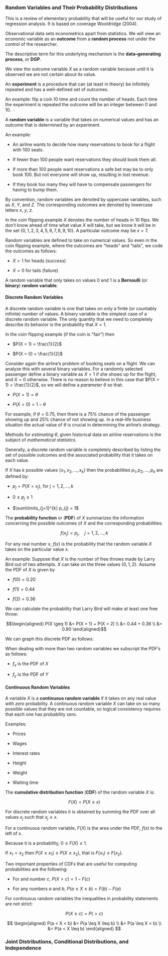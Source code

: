 ### Random Variables and Their Probability Distributions {-}

This is a review of elementary probability that will be useful for our
study of regression analysis. It is based on coverage Wooldridge (2004).

\vspace{5mm}

Observational data sets econometrics apart from statistics. We will view
an economic variable as an **outcome** from a **random process** not
under the control of the researcher.

\vspace{5mm}

The descriptive term for this underlying mechanism is the
**data--generating process**, or **DGP**.

\vspace{5mm}

We view the outcome variable $X$ as a random variable because until it
is observed we are not certain about its value.

\vspace{5mm}

An **experiment** is a procedure that can (at least in theory) be
infinitely repeated and has a well--defined set of outcomes.

\vspace{5mm}

An example: flip a coin $10$ time and count the number of heads. Each
time the experiment is repeated the outcome will be an integer between
$0$ and $10$.

\vspace{5mm}

A **random variable** is a variable that takes on numerical values and
has an outcome that is determined by an experiment.

\vspace{5mm}

An example:

-   An airline wants to decide how many reservations to book for a
    flight with $100$ seats.

-   If fewer than $100$ people want reservations they should book them
    all.

-   If more than $100$ people want reservations a safe bet may be to
    only book $100$. But not everyone will show up, resulting in lost
    revenue.

-   If they book too many they will have to compensate passengers for
    having to bump them.

\vspace{5mm}

By convention, random variables are denoted by uppercase variables, such
as $X$, $Y$, and $Z$. The corresponding outcomes are denoted by lowercase letters $x$, $y$,
$z$.

\vspace{5mm}

In the coin flipping example $X$ denotes the number of heads in $10$
flips. We don't know ahead of time what value $X$ will take, but we know
it will be in the set $\{0, 1, 2, 3, 4, 5, 6, 7, 8, 9, 10\}$. A
particular outcome may be $x = 7$.

\vspace{5mm}

Random variables are defined to take on numerical values. So even in the
coin flipping example, where the outcomes are \"heads\" and \"tails\",
we code the outcomes as follows:

-   $X = 1$ for heads (success)

-   $X = 0$ for tails (failure)

\vspace{5mm}

A random variable that only takes on values $0$ and $1$ is a
**Bernoulli** (or **binary**) **random variable**.

\vspace{5mm}

#### Discrete Random Variables {-}

A discrete random variable is one that takes on only a finite (or
countably infinite) number of values. A binary variable is the simplest
case of a discrete random variable. The only quantity that we need to
completely describe its behavior is the probability that $X = 1$.

\vspace{5mm}

In the coin flipping example (if the coin is \"fair\") then

-   $P(X = 1) = \frac{1}{2}$

-   $P(X = 0) = \frac{1}{2}$

\vspace{5mm}

Consider again the airline's problem of booking seats on a flight. We
can analyze this with several binary variables. For a randomly selected
passenger define a binary variable as $X = 1$ if she shows up for the
flight, and $X = 0$ otherwise. There is no reason to believe in this
case that $P(X = 1) = \frac{1}{2}$, so we will define a *parameter*
$\theta$ so that:

-   $P(X = 1) = \theta$

-   $P(X = 0) = 1 - \theta$

\vspace{5mm}

For example, if $\theta = 0.75$, then there is a $75\%$ chance of the
passenger showing up and $25\%$ chance of not showing up. In a
real--life business situation the actual value of $\theta$ is crucial in
determining the airline's strategy.

\vspace{5mm}

Methods for *estimating* $\theta$, given historical data on airline
reservations is the subject of *mathematical statistics*.

\vspace{5mm}

Generally, a discrete random variable is completely described by listing
the set of possible outcomes and the associated probability that it
takes on each value.

\vspace{5mm}

If $X$ has $k$ possible values $\{x_{1}, x_{2}, \ldots, x_{k}\}$ then
the probabilities $p_{1}, p_{2}, \ldots, p_{k}$ are defined by:

-   $p_{j} = P(X = x_{j})$, for $j = 1, 2, \ldots, k$

-   $0 \leq p_{j} \leq 1$

-   $\sum\limits_{j=1}^{k} p_{j} = 1$

\vspace{5mm}

The **probability function** or (**PDF**) of $X$ summarizes the
information concerning the possible outcomes of $X$ and the
corresponding probabilities:

\vspace{7mm}

$$f(x_{j}) = p_{j}, \quad \mbox{$j = 1, 2, \ldots, k$}$$

\newpage

For any real number $x$, $f(x)$ is the probability that the random
variable $X$ takes on the particular value $x$.

\vspace{5mm}

An example: Suppose that $X$ is the number of free throws made by Larry
Bird out of two attempts. $X$ can take on the three values
$\{0, 1, 2\}$. Assume the PDF of $X$ is given by

-   $f(0) = 0.20$

-   $f(1) = 0.44$

-   $f(2) = 0.36$

\vspace{5mm}

We can calculate the probability that Larry Bird will make at least one
free throw:

\vspace{5mm}

$$\begin{aligned}
P(X \geq 1) &= P(X = 1) + P(X = 2) \\
            &= 0.44 + 0.36 \\
            &= 0.80 \end{aligned}$$

\newpage

We can graph this discrete PDF as follows:

\begin{figure}[h]
\centering
\includegraphics[width=4in]{images/Larry.jpeg}
\caption{Probability Mass Function of Larry Bird Free Throws}\label{bird}
\end{figure}


\vspace{10mm}

When dealing with more than two random variables we subscript the PDF's
as follows:

-   $f_{x}$ is the PDF of $X$

-   $f_{y}$ is the PDF of $Y$

\vspace{5mm}

#### Continuous Random Variables {-}

A variable $X$ is a **continuous random variable** if it takes on any
real value with *zero* probability. A continuous random variable $X$ can
take on so many possible values that they are not countable, so logical
consistency requires that each one has probability zero.

\vspace{5mm}

Examples:

-   Prices

-   Wages

-   Interest rates

-   Height

-   Weight

-   Waiting time

\newpage

The **cumulative distribution function** (**CDF**) of the random
variable $X$ is:

\vspace{5mm}

$$
F(X) = P(X \leq x)
$$

\vspace{5mm}

For discrete random variables it is obtained by summing the PDF over all
values $x_{j}$ such that $x_{j} \leq x$.

\vspace{5mm}

For a continuous random variable, $F(X)$ is the area under the PDF,
$f(x)$ to the left of $x$.

\vspace{5mm}

Because it is a probability, $0 \leq F(X) \leq 1$.

\vspace{5mm}

If $x_{1} < x_{2}$ then $P(X \leq x_{1}) \leq P(X \leq x_{2})$, that is
$F(x_{1}) \leq F(x_{2})$.

\vspace{5mm}

Two important properties of CDFs that are useful for computing
probabilities are the following:

-   For and number $c$, $P(X > c) = 1 - F(c)$

-   For any numbers $a$ and $b$, $P(a \leq X \leq b) = F(b) - F(a)$

\vspace{5mm}

For continuous random variables the inequalities in probability
statements are not strict:

\vspace{7mm}

$$
P(X \geq c) = P( > c)
$$

\vspace{5mm}

$$
\begin{aligned}
P(a < X < b) &= P(a \leq X \leq b) \\
             &= P(a \leq X < b)    \\
             &= P(a < X \leq b)
\end{aligned}
$$


### Joint Distributions, Conditional Distributions, and Independence {-}

